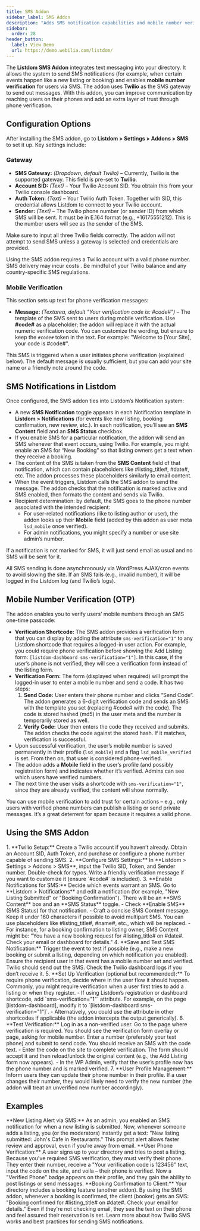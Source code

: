 ```yaml
---
title: SMS Addon
sidebar_label: SMS Addon
description: "Adds SMS notification capabilities and mobile number verification to Listdom, using Twilio as the SMS gateway."
sidebar:
  order: 28
header_button:
  label: View Demo
  url: https://demo.webilia.com/listdom/
---
```



The **Listdom SMS Addon** integrates text messaging into your directory. It allows the system to send SMS notifications (for example, when certain events happen like a new listing or booking) and enables **mobile number verification** for users via SMS. The addon uses **Twilio** as the SMS gateway to send out messages. With this addon, you can improve communication by reaching users on their phones and add an extra layer of trust through phone verification.

## Configuration Options

After installing the SMS addon, go to **Listdom > Settings > Addons > SMS** to set it up. Key settings include:

### Gateway

- **SMS Gateway:** *(Dropdown, default Twilio)* – Currently, Twilio is the supported gateway. This field is pre-set to **Twilio**.
- **Account SID:** *(Text)* – Your Twilio Account SID. You obtain this from your Twilio console dashboard.
- **Auth Token:** *(Text)* – Your Twilio Auth Token. Together with SID, this credential allows Listdom to connect to your Twilio account.
- **Sender:** *(Text)* – The Twilio phone number (or sender ID) from which SMS will be sent. It must be in E.164 format (e.g., +16175551212). This is the number users will see as the sender of the SMS.

Make sure to input all three Twilio fields correctly. The addon will not attempt to send SMS unless a gateway is selected and credentials are provided.

<Aside type="caution">
Using the SMS addon requires a Twilio account with a valid phone number. SMS delivery may incur costs <Badge text="Twilio Fees" />. Be mindful of your Twilio balance and any country-specific SMS regulations.
</Aside>

### Mobile Verification

This section sets up text for phone verification messages:

- **Message:** *(Textarea, default "Your verification code is: #code#")* – The template of the SMS sent to users during mobile verification. Use **#code#** as a placeholder; the addon will replace it with the actual numeric verification code. You can customize the wording, but ensure to keep the `#code#` token in the text. For example: "Welcome to [Your Site], your code is #code#".

This SMS is triggered when a user initiates phone verification (explained below). The default message is usually sufficient, but you can add your site name or a friendly note around the code.

## SMS Notifications in Listdom

Once configured, the SMS addon ties into Listdom’s Notification system:

- A new **SMS Notification** toggle appears in each Notification template in **Listdom > Notifications** (for events like new listing, booking confirmation, new review, etc.). In each notification, you’ll see an **SMS Content** field and an **SMS Status** checkbox.
- If you enable SMS for a particular notification, the addon will send an SMS whenever that event occurs, using Twilio. For example, you might enable an SMS for “New Booking” so that listing owners get a text when they receive a booking.
- The content of the SMS is taken from the **SMS Content** field of that notification, which can contain placeholders like #listing_title#, #date#, etc. The addon processes these placeholders similarly to email content.
- When the event triggers, Listdom calls the SMS addon to send the message. The addon checks that the notification is marked active and SMS enabled, then formats the content and sends via Twilio.
- Recipient determination: by default, the SMS goes to the phone number associated with the intended recipient:
  - For user-related notifications (like to listing author or user), the addon looks up their **Mobile** field (added by this addon as user meta `lsd_mobile` once verified).
  - For admin notifications, you might specify a number or use site admin’s number.
  
If a notification is not marked for SMS, it will just send email as usual and no SMS will be sent for it.

<Aside type="note">
All SMS sending is done asynchronously via WordPress AJAX/cron events to avoid slowing the site. If an SMS fails (e.g., invalid number), it will be logged in the Listdom log (and Twilio’s logs).
</Aside>

## Mobile Number Verification (OTP)

The addon enables you to verify users’ mobile numbers through an SMS one-time passcode:

- **Verification Shortcode:** The SMS addon provides a verification form that you can display by adding the attribute `sms-verification="1"` to any Listdom shortcode that requires a logged-in user action. For example, you could require phone verification before showing the Add Listing form: `[listdom-dashboard sms-verification="1"]`. In this case, if the user’s phone is not verified, they will see a verification form instead of the listing form.
- **Verification Form:** The form (displayed when required) will prompt the logged-in user to enter a mobile number and send a code. It has two steps:
  1. **Send Code:** User enters their phone number and clicks “Send Code”. The addon generates a 6-digit verification code and sends an SMS with the template you set (replacing #code# with the code). The code is stored hashed (md5) in the user meta and the number is temporarily stored as well.
  2. **Verify Code:** User then enters the code they received and submits. The addon checks the code against the stored hash. If it matches, verification is successful.
- Upon successful verification, the user’s mobile number is saved permanently in their profile (`lsd_mobile`) and a flag `lsd_mobile_verified` is set. From then on, that user is considered phone-verified.
- The addon adds a **Mobile** field in the user’s profile (and possibly registration form) and indicates whether it’s verified. Admins can see which users have verified numbers.
- The next time the user visits a shortcode with `sms-verification="1"`, since they are already verified, the content will show normally.

<Aside type="tip">
You can use mobile verification to add trust for certain actions – e.g., only users with verified phone numbers can publish a listing or send private messages. It’s a great deterrent for spam because it requires a valid phone.
</Aside>

## Using the SMS Addon

<Steps>
1. **Twilio Setup:** Create a Twilio account if you haven’t already. Obtain an Account SID, Auth Token, and purchase or configure a phone number capable of sending SMS.
2. **Configure SMS Settings:** In **Listdom > Settings > Addons > SMS**, input the Twilio SID, Token, and Sender number. Double-check for typos. Write a friendly verification message if you want to customize it (ensure `#code#` is included).
3. **Enable Notifications for SMS:** Decide which events warrant an SMS. Go to **Listdom > Notifications** and edit a notification (for example, "New Listing Submitted" or "Booking Confirmation"). There will be an **SMS Content** box and an **SMS Status** toggle. 
   - Check **Enable SMS** (SMS Status) for that notification.
   - Craft a concise SMS Content message. Keep it under 160 characters if possible to avoid multipart SMS. You can use placeholders like #listing_title#, #name#, etc., which will be replaced.
   - For instance, for a booking confirmation to listing owner, SMS Content might be: "You have a new booking request for #listing_title# on #date#. Check your email or dashboard for details."
4. **Save and Test SMS Notification:** Trigger the event to test if possible (e.g., make a new booking or submit a listing, depending on which notification you enabled). Ensure the recipient user in that event has a mobile number set and verified. Twilio should send out the SMS. Check the Twilio dashboard logs if you don’t receive it.
5. **Set Up Verification (optional but recommended):** To require phone verification, decide where in the user flow it should happen. Commonly, you might require verification when a user first tries to add a listing or when they register.
   - If using Listdom’s registration or dashboard shortcode, add `sms-verification="1"` attribute. For example, on the page [listdom-dashboard], modify it to `[listdom-dashboard sms-verification="1"]`.
   - Alternatively, you could use the attribute in other shortcodes if applicable (the addon intercepts the output generically).
6. **Test Verification:** Log in as a non-verified user. Go to the page where verification is required. You should see the verification form overlay or page, asking for mobile number. Enter a number (preferably your test phone) and submit to send code. You should receive an SMS with the code text.
   - Enter the code on the site to complete verification. The form should accept it and then reload/unlock the original content (e.g., the Add Listing form now appears).
   - In the WP Admin, verify that the user’s profile now has the phone number and is marked verified.
7. **User Profile Management:** Inform users they can update their phone number in their profile. If a user changes their number, they would likely need to verify the new number (the addon will treat an unverified new number accordingly).
</Steps>

## Examples

<CardGrid>
  <Card>
    **New Listing Alert via SMS:** As an admin, you enabled an SMS notification for when a new listing is submitted. Now, whenever someone adds a listing, you (or the moderators) instantly get a text: "New listing submitted: John's Cafe in Restaurants." This prompt alert <Badge text="SMS" /> allows faster review and approval, even if you're away from email.
  </Card>
  <Card>
    **User Phone Verification:** A user signs up to your directory and tries to post a listing. Because you've required SMS verification, they must verify their phone. They enter their number, receive a "Your verification code is 123456" text, input the code on the site, and voila – their phone is verified. Now a "Verified Phone" badge appears on their profile, and they gain the ability to post listings or send messages.
  </Card>
  <Card>
    **Booking Confirmation to Client:** Your directory includes a booking feature (another addon). By using the SMS addon, whenever a booking is confirmed, the client (booker) gets an SMS: "Booking confirmed for #listing_title# on #date#. Check your email for details." Even if they're not checking email, they see the text on their phone and feel assured their reservation is set.
  </Card>
</CardGrid>

<LinkCard href="https://www.twilio.com/docs/sms" title="Twilio SMS Documentation">
  Learn more about how Twilio SMS works and best practices for sending SMS notifications.
</LinkCard>
